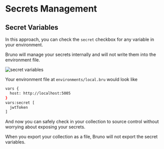 # Secrets Management

## Secret Variables

In this approach, you can check the `secret` checkbox for any variable in your environment.

Bruno will manage your secrets internally and will not write them into the environment file.

![secret variables](/screenshots/secret-variables.webp)

Your environment file at `environments/local.bru` would look like

```bash filename="local.bru"
vars {
  host: http://localhost:5005
}
vars:secret [
  jwtToken
]

```

And now you can safely check in your collection to source control without worrying about exposing your secrets.

When you export your collection as a file, Bruno will not export the secret variables.
